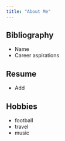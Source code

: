 ```yaml
---
title: "About Me"
---
```


## Bibliography 
- Name 
- Career aspirations

## Resume
- Add

## Hobbies
- football
- travel
- music
